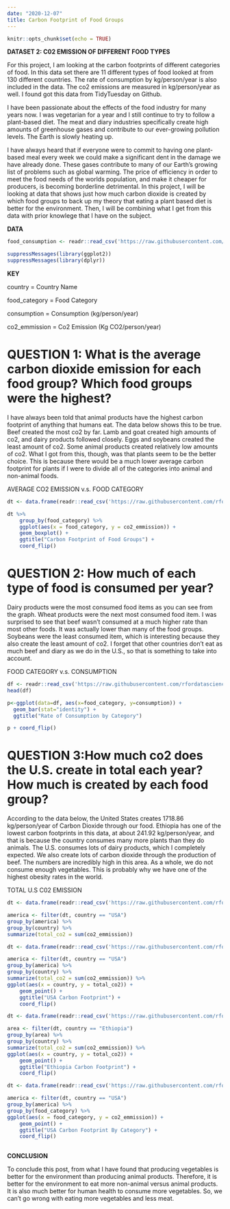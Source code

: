 ```yaml
---
date: "2020-12-07"
title: Carbon Footprint of Food Groups 
---
```

```r
knitr::opts_chunk$set(echo = TRUE)
```


**DATASET 2: C02 EMISSION OF DIFFERENT FOOD TYPES**

For this project, I am looking at the carbon footprints of different categories of food. In this data set there are 11 different types of food looked at from 130 different countries. The rate of consumption by kg/person/year is also included in the data. The co2 emissions are measured in kg/person/year as well. I found got this data from TidyTuesday on Github.

I have been passionate about the effects of the food industry for many years now. I was vegetarian for a year and I still continue to try to follow a plant-based diet. The meat and diary industries specifically create high amounts of greenhouse gases and contribute to our ever-growing pollution levels. The Earth is slowly heating up. 

I have always heard that if everyone were to commit to having one plant-based meal every week we could make a significant dent in the damage we have already done. These gases contribute to many of our Earth's growing list of problems such as global warming. The price of efficiency in order to meet the food needs of the worlds population, and make it cheaper for producers, is becoming borderline detrimental. In this project, I will be looking at data that shows just how much carbon dioxide is created by which food groups to back up my theory that eating a plant based diet is better for the environment. Then, I will be combining what I get from this data with prior knowlege that I have on the subject. 

**DATA**
```r
food_consumption <- readr::read_csv('https://raw.githubusercontent.com/rfordatascience/tidytuesday/master/data/2020/2020-02-18/food_consumption.csv')
```
```r
suppressMessages(library(ggplot2))
suppressMessages(library(dplyr))
```

**KEY**

country = Country Name

food_category = Food Category

consumption = Consumption (kg/person/year)

co2_emmission	 = Co2 Emission (Kg CO2/person/year)


# QUESTION 1: What is the average carbon dioxide emission for each food group? Which food groups were the highest?

I have always been told that animal products have the highest carbon footprint of anything that humans eat. The data below shows this to be true. Beef created the most co2 by far. Lamb and goat created high amounts of co2, and dairy products followed closely. Eggs and soybeans created the least amount of co2. Some animal products created relatively low amounts of co2. What I got from this, though, was that plants seem to be the better choice. This is because there would be a much lower average carbon footprint for plants if I were to divide all of the categories into animal and non-animal foods. 

AVERAGE CO2 EMISSION v.s. FOOD CATEGORY
```r
dt <- data.frame(readr::read_csv('https://raw.githubusercontent.com/rfordatascience/tidytuesday/master/data/2020/2020-02-18/food_consumption.csv'))

dt %>%
    group_by(food_category) %>%
    ggplot(aes(x = food_category, y = co2_emmission)) +
    geom_boxplot() +
    ggtitle("Carbon Footprint of Food Groups") +
    coord_flip()
```

# QUESTION 2: How much of each type of food is consumed per year? 

Dairy products were the most consumed food items as you can see from the graph. Wheat products were the next most consumed food item. I was surprised to see that beef wasn't consumed at a much higher rate than most other foods. It was actually lower than many of the food groups. Soybeans were the least consumed item, which is interesting because they also create the least amount of co2. I forget that other countries don't eat as much beef and diary as we do in the U.S., so that is something to take into account. 

FOOD CATEGORY v.s. CONSUMPTION
```r
df <- readr::read_csv('https://raw.githubusercontent.com/rfordatascience/tidytuesday/master/data/2020/2020-02-18/food_consumption.csv')
head(df)

p<-ggplot(data=df, aes(x=food_category, y=consumption)) +
  geom_bar(stat="identity") +
  ggtitle("Rate of Consumption by Category")

p + coord_flip()
```

# QUESTION 3:How much co2 does the U.S. create in total each year? How much is created by each food group?

According to the data below, the United States creates 1718.86 kg/person/year of Carbon Dioxide through our food. Ethiopia has one of the lowest carbon footprints in this data, at about 241.92 kg/person/year, and that is because the country consumes many more plants than they do animals. The U.S. consumes lots of dairy products, which I completely expected. We also create lots of carbon dioxide through the production of beef. The numbers are incredibly high in this area. As a whole, we do not consume enough vegetables. This is probably why we have one of the highest obesity rates in the world. 

TOTAL U.S C02 EMISSION 
```r
dt <- data.frame(readr::read_csv('https://raw.githubusercontent.com/rfordatascience/tidytuesday/master/data/2020/2020-02-18/food_consumption.csv'))

america <- filter(dt, country == "USA") 
group_by(america) %>%
group_by(country) %>%
summarize(total_co2 = sum(co2_emmission)) 
```

```r
dt <- data.frame(readr::read_csv('https://raw.githubusercontent.com/rfordatascience/tidytuesday/master/data/2020/2020-02-18/food_consumption.csv'))

america <- filter(dt, country == "USA") 
group_by(america) %>%
group_by(country) %>%
summarize(total_co2 = sum(co2_emmission)) %>%
ggplot(aes(x = country, y = total_co2)) +
    geom_point() +
    ggtitle("USA Carbon Footprint") +
    coord_flip()
```
```r
dt <- data.frame(readr::read_csv('https://raw.githubusercontent.com/rfordatascience/tidytuesday/master/data/2020/2020-02-18/food_consumption.csv'))

area <- filter(dt, country == "Ethiopia") 
group_by(area) %>%
group_by(country) %>%
summarize(total_co2 = sum(co2_emmission)) %>%
ggplot(aes(x = country, y = total_co2)) +
    geom_point() +
    ggtitle("Ethiopia Carbon Footprint") +
    coord_flip()
```


```r
dt <- data.frame(readr::read_csv('https://raw.githubusercontent.com/rfordatascience/tidytuesday/master/data/2020/2020-02-18/food_consumption.csv'))

america <- filter(dt, country == "USA") 
group_by(america) %>%
group_by(food_category) %>%
ggplot(aes(x = food_category, y = co2_emmission)) +
    geom_point() +
    ggtitle("USA Carbon Footprint By Category") +
    coord_flip()
  
```



**CONCLUSION**

To conclude this post, from what I have found that producing vegetables is better for the environment than producing animal products. Therefore, it is better for the environment to eat more non-animal versus animal products. It is also much better for human health to consume more vegetables. So, we can't go wrong with eating more vegetables and less meat. 
